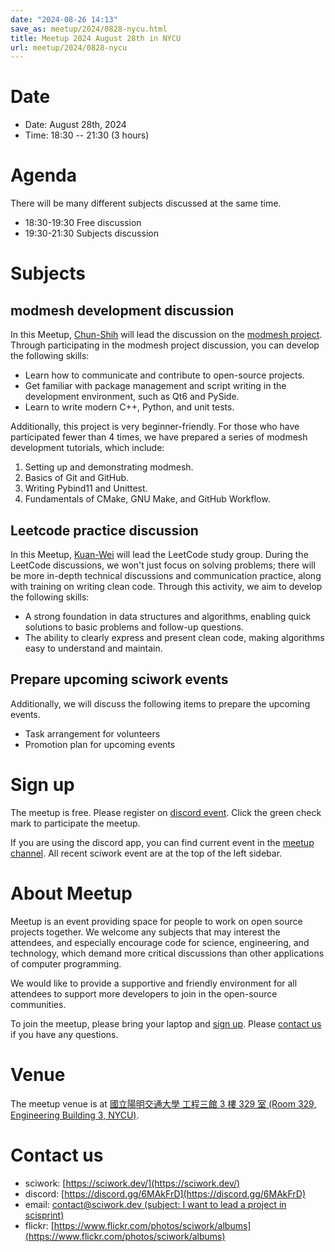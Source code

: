 ```yaml
---
date: "2024-08-26 14:13"
save_as: meetup/2024/0828-nycu.html
title: Meetup 2024 August 28th in NYCU
url: meetup/2024/0828-nycu
---
```


# Date

- Date: August 28th, 2024
- Time: 18:30 \-- 21:30 (3 hours)

# Agenda

There will be many different subjects discussed at the same time.

- 18:30-19:30 Free discussion
- 19:30-21:30 Subjects discussion

# Subjects

## modmesh development discussion

In this Meetup,
[Chun-Shih](https://github.com/ThreeMonth03?tab=followers) will lead the
discussion on the [modmesh project](https://github.com/solvcon/modmesh).
Through participating in the modmesh project discussion, you can develop
the following skills:

- Learn how to communicate and contribute to open-source projects.
- Get familiar with package management and script writing in the
  development environment, such as Qt6 and PySide.
- Learn to write modern C++, Python, and unit tests.

Additionally, this project is very beginner-friendly. For those who have
participated fewer than 4 times, we have prepared a series of modmesh
development tutorials, which include:

1.  Setting up and demonstrating modmesh.
2.  Basics of Git and GitHub.
3.  Writing Pybind11 and Unittest.
4.  Fundamentals of CMake, GNU Make, and GitHub Workflow.

## Leetcode practice discussion

In this Meetup, [Kuan-Wei](https://github.com/visitorckw) will lead the
LeetCode study group. During the LeetCode discussions, we won\'t just
focus on solving problems; there will be more in-depth technical
discussions and communication practice, along with training on writing
clean code. Through this activity, we aim to develop the following
skills:

- A strong foundation in data structures and algorithms, enabling
  quick solutions to basic problems and follow-up questions.
- The ability to clearly express and present clean code, making
  algorithms easy to understand and maintain.

## Prepare upcoming sciwork events

Additionally, we will discuss the following items to prepare the
upcoming events.

- Task arrangement for volunteers
- Promotion plan for upcoming events

# Sign up

The meetup is free. Please register on [discord
event](https://discord.com/channels/730297880140578906/1007075707400237067/1277532036042719262).
Click the green check mark to participate the meetup.

If you are using the discord app, you can find current event in the
[meetup
channel](https://discordapp.com/channels/730297880140578906/1007075707400237067).
All recent sciwork event are at the top of the left sidebar.

# About Meetup

Meetup is an event providing space for people to work on open source
projects together. We welcome any subjects that may interest the
attendees, and especially encourage code for science, engineering, and
technology, which demand more critical discussions than other
applications of computer programming.

We would like to provide a supportive and friendly environment for all
attendees to support more developers to join in the open-source
communities.

To join the meetup, please bring your laptop and [sign up](#sign-up).
Please [contact us](#contact-us) if you have any questions.

# Venue

The meetup venue is at [國立陽明交通大學 工程三館 3 樓 329 室 (Room 329,
Engineering Building 3, NYCU)](https://goo.gl/maps/TgDYwohB3CBmQgww9).

<Map src="https://www.google.com/maps/embed?pb=!1m18!1m12!1m3!1d905.5596639949631!2d120.99673777209487!3d24.787280157478236!2m3!1f0!2f0!3f0!3m2!1i1024!2i768!4f13.1!3m3!1m2!1s0x3468360f96adabd7%3A0xedfd1ba0fa6c6bf7!2z5ZyL56uL6Zm95piO5Lqk6YCa5aSn5a24IOW3peeoi-S4iemkqA!5e0!3m2!1szh-TW!2stw!4v1678519228058!5m2!1szh-TW!2stw" />

# Contact us

- sciwork: [https://sciwork.dev/](https://sciwork.dev/)
- discord: [https://discord.gg/6MAkFrD](https://discord.gg/6MAkFrD)
- email: [contact@sciwork.dev (subject: I want to lead a project in
  scisprint)](mailto:contact@sciwork.dev?subject=[sciwork]%20I%20want%20to%20lead%20a%20project%20in%20scisprint)
- flickr: [https://www.flickr.com/photos/sciwork/albums](https://www.flickr.com/photos/sciwork/albums)
